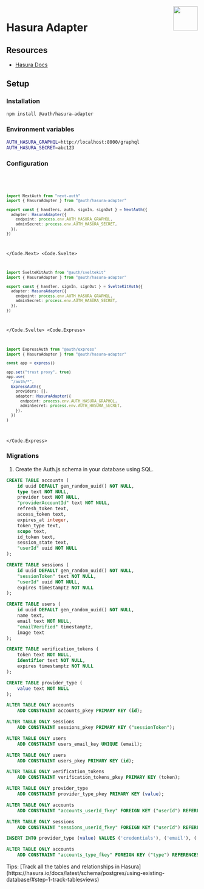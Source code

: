 
<img align="right" src="/img/adapters/hasura.svg" width="64" height="64" />

# Hasura Adapter

## Resources

- [Hasura Docs](https://hasura.io/docs)

## Setup

### Installation

```bash npm2yarn
npm install @auth/hasura-adapter
```

### Environment variables

```sh
AUTH_HASURA_GRAPHQL=http://localhost:8000/graphql
AUTH_HASURA_SECRET=abc123
```

### Configuration

<Code>
<Code.Next>

```ts filename="./auth.ts"
import NextAuth from "next-auth"
import { HasuraAdapter } from "@auth/hasura-adapter"

export const { handlers, auth, signIn, signOut } = NextAuth({
  adapter: HasuraAdapter({
    endpoint: process.env.AUTH_HASURA_GRAPHQL,
    adminSecret: process.env.AUTH_HASURA_SECRET,
  }),
})
```

</Code.Next>
<Code.Svelte>

```ts filename="./auth.ts"
import SvelteKitAuth from "@auth/sveltekit"
import { HasuraAdapter } from "@auth/hasura-adapter"

export const { handler, signIn, signOut } = SvelteKitAuth({
  adapter: HasuraAdapter({
    endpoint: process.env.AUTH_HASURA_GRAPHQL,
    adminSecret: process.env.AUTH_HASURA_SECRET,
  }),
})
```

</Code.Svelte>
<Code.Express>

```ts filename="./src/routes/auth.route.ts"
import ExpressAuth from "@auth/express"
import { HasuraAdapter } from "@auth/hasura-adapter"

const app = express()

app.set("trust proxy", true)
app.use(
  "/auth/*",
  ExpressAuth({
    providers: [],
    adapter: HasuraAdapter({
      endpoint: process.env.AUTH_HASURA_GRAPHQL,
      adminSecret: process.env.AUTH_HASURA_SECRET,
    }),
  })
)
```

</Code.Express>
</Code>

### Migrations

1. Create the Auth.js schema in your database using SQL.

```sql
CREATE TABLE accounts (
    id uuid DEFAULT gen_random_uuid() NOT NULL,
    type text NOT NULL,
    provider text NOT NULL,
    "providerAccountId" text NOT NULL,
    refresh_token text,
    access_token text,
    expires_at integer,
    token_type text,
    scope text,
    id_token text,
    session_state text,
    "userId" uuid NOT NULL
);

CREATE TABLE sessions (
    id uuid DEFAULT gen_random_uuid() NOT NULL,
    "sessionToken" text NOT NULL,
    "userId" uuid NOT NULL,
    expires timestamptz NOT NULL
);

CREATE TABLE users (
    id uuid DEFAULT gen_random_uuid() NOT NULL,
    name text,
    email text NOT NULL,
    "emailVerified" timestamptz,
    image text
);

CREATE TABLE verification_tokens (
    token text NOT NULL,
    identifier text NOT NULL,
    expires timestamptz NOT NULL
);

CREATE TABLE provider_type (
    value text NOT NULL
);

ALTER TABLE ONLY accounts
    ADD CONSTRAINT accounts_pkey PRIMARY KEY (id);

ALTER TABLE ONLY sessions
    ADD CONSTRAINT sessions_pkey PRIMARY KEY ("sessionToken");

ALTER TABLE ONLY users
    ADD CONSTRAINT users_email_key UNIQUE (email);

ALTER TABLE ONLY users
    ADD CONSTRAINT users_pkey PRIMARY KEY (id);

ALTER TABLE ONLY verification_tokens
    ADD CONSTRAINT verification_tokens_pkey PRIMARY KEY (token);

ALTER TABLE ONLY provider_type
    ADD CONSTRAINT provider_type_pkey PRIMARY KEY (value);

ALTER TABLE ONLY accounts
    ADD CONSTRAINT "accounts_userId_fkey" FOREIGN KEY ("userId") REFERENCES public.users(id) ON UPDATE RESTRICT ON DELETE CASCADE;

ALTER TABLE ONLY sessions
    ADD CONSTRAINT "sessions_userId_fkey" FOREIGN KEY ("userId") REFERENCES public.users(id) ON UPDATE RESTRICT ON DELETE CASCADE;

INSERT INTO provider_type (value) VALUES ('credentials'), ('email'), ('oauth'), ('oidc');

ALTER TABLE ONLY accounts
    ADD CONSTRAINT "accounts_type_fkey" FOREIGN KEY ("type") REFERENCES public.provider_type(value) ON UPDATE RESTRICT ON DELETE RESTRICT;
```

<Callout>
  Tips: [Track all the tables and relationships in
  Hasura](https://hasura.io/docs/latest/schema/postgres/using-existing-database/#step-1-track-tablesviews)
</Callout>
